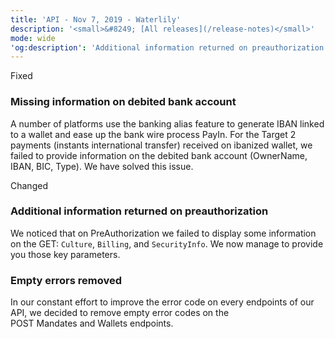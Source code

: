 ```yaml
---
title: 'API - Nov 7, 2019 - Waterlily'  
description: '<small>&#8249; [All releases](/release-notes)</small>'  
mode: wide  
'og:description': 'Additional information returned on preauthorization - Empty errors removed - Missing information on debited bank account'  
---
```

  
  <div class="pill pill-orange rn-pill">Fixed</div> 
  
### Missing information on debited bank account  

A number of platforms use the banking alias feature to generate IBAN linked to a wallet and ease up the bank wire process PayIn. For the Target 2 payments (instants international transfer) received on ibanized wallet, we failed to provide information on the debited bank account (OwnerName, IBAN, BIC, Type). We have solved this issue.  
  <div class="pill pill-blue rn-pill">Changed</div> 
  
### Additional information returned on preauthorization  

We noticed that on PreAuthorization we failed to display some information on the GET: `Culture`, `Billing`, and `SecurityInfo`. We now manage to provide you those key parameters. 
  
### Empty errors removed  

In our constant effort to improve the error code on every endpoints of our API, we decided to remove empty error codes on the POST Mandates and Wallets endpoints.